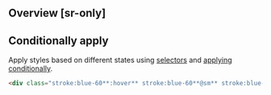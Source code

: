 ## Overview [sr-only]
<Overview />

## Conditionally apply
Apply styles based on different states using [selectors](/guide/state-selectors) and [applying conditionally](/guide/applying-conditionally).
```html
<div class="stroke:blue-60**:hover** stroke:blue-60**@sm** stroke:blue-60**@dark** stroke:blue-60**@print**">…</div>
```

